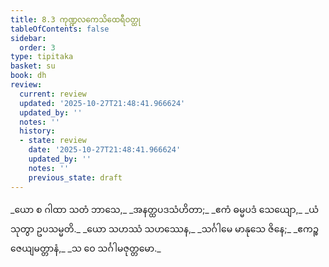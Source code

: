 ```yaml
---
title: 8.3 ကုဏ္ဍလကေသိထေရီဝတ္ထု
tableOfContents: false
sidebar:
  order: 3
type: tipitaka
basket: su
book: dh
review:
  current: review
  updated: '2025-10-27T21:48:41.966624'
  updated_by: ''
  notes: ''
  history:
  - state: review
    date: '2025-10-27T21:48:41.966624'
    updated_by: ''
    notes: ''
    previous_state: draft
---
```



<ReviewStatus review={frontmatter.review} showDetails={true} />

<HypothesisAnnotation frontmatter={frontmatter} />

<DynamicBreadcrumb />

<Division number="102" book="dh" e="ch" v="18" p="28">

<Paragraph number="110" type="verses" book="dh">
_ယော စ ဂါထာ သတံ ဘာသေ,_  
_အနတ္ထပဒသံဟိတာ;_  
_ဧကံ ဓမ္မပဒံ သေယျော,_  
_ယံ သုတွာ ဥပသမ္မတိ._  

</Paragraph>

</Division>
<Division number="103" book="dh" e="ch" v="18" p="28">

<Paragraph number="111" type="verses" book="dh">
_ယော သဟဿံ သဟဿေန,_  
_သင်္ဂါမေ မာနုသေ ဇိနေ;_  
_ဧကဉ္စ ဇေယျမတ္တာနံ,_  
_သ ဝေ သင်္ဂါမဇုတ္တမော._
</Paragraph>
</Division>